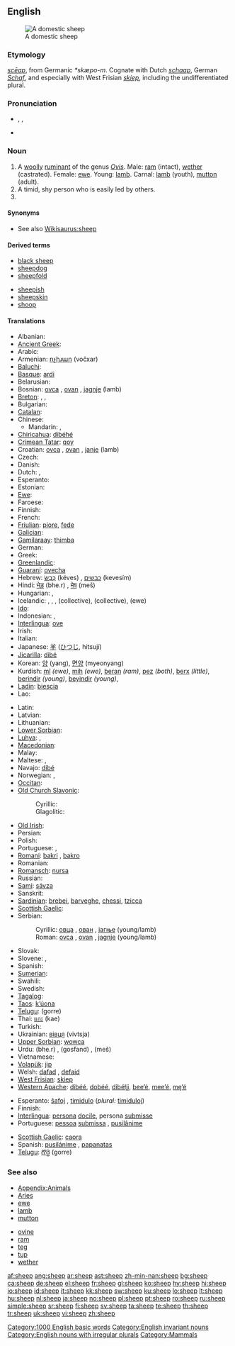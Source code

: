 {{wikipedia|dab=sheep (disambiguation)|sheep}}
==English==
[[Image:Ovis orientalis aries 'Skudde' (aka).jpg|thumb|A domestic sheep]]

===Etymology===
{{etyl|ang}} ''[[sceap|scēap]]'', from Germanic ''*skæpo-m''.  Cognate with Dutch ''[[schaap]]'', German ''[[Schaf]]'', and especially with West Frisian ''[[skiep]]'', including the undifferentiated plural.

===Pronunciation===
* {{a|RP|US}} {{enPR|shēp}}, {{IPA|/ʃiːp/}}, {{SAMPA|/Si:p/}}
* {{audio|en-us-sheep.ogg|Audio (US)}}
*: {{IPAchar|[[Rhymes:English:-iːp|Rhymes: -iːp]]}}

===Noun===
{{wikipedia}}
{{en-noun|sheep}}

# A [[woolly]] [[ruminant]] of the genus ''[[Ovis]]''. Male: [[ram]] (intact), [[wether]] (castrated). Female: [[ewe]]. Young: [[lamb]]. Carnal: [[lamb]] (youth), [[mutton]] (adult).
# A timid, shy person who is easily led by others.
# {{plural of|[[shoop#Etymology 2|shoop]]}}

====Synonyms====
* See also [[Wikisaurus:sheep]]

====Derived terms====
{{top2}}
* [[black sheep]]
* [[sheepdog]]
* [[sheepfold]]
{{mid2}}
* [[sheepish]]
* [[sheepskin]]
* [[shoop]] {{i|chiefly-humorous back-formation}}
{{bottom}}

====Translations====
{{trans-top|animal}}
* Albanian: {{t-|sq|dele|f|xs=Albanian}}
* [[Ancient Greek]]: {{tø|grc|ὄϊς|m|f|tr=oïs|sc=polytonic}}
* Arabic: {{Arab|[[خروف]]}} {{IPAchar|(xarūf)}} {{m}}
* Armenian: [[ոչխար]] (vočxar)
* [[Baluchi]]: {{Arab|[[میش]]}} {{IPAchar|(mēš)}}
* [[Basque]]: [[ardi]]
* Belarusian: {{t|be|авечка|f|tr=avečka|sc=Cyrl|xs=Belarusian}}
* Bosnian: [[ovca]] {{f}}, [[ovan]] {{m}}, [[jagnje]] {{n}} (lamb)
* [[Breton]]: {{t+|br|dañvad|m|xs=Breton}}, {{t+|br|maout|m|xs=Breton}},  {{t|br|dañvadez|xs=Breton}}
* Bulgarian: {{t+|bg|овца|f|tr=ovtsa|sc=Cyrl}}
* [[Catalan]]: {{t-|ca|ovella|f}}
* Chinese:
** Mandarin: {{t|zh|綿羊|sc=Hani}}, {{t|zh|绵羊|tr=miányáng|sc=Hani}}
* [[Chiricahua]]: [[dibéhé]]
* [[Crimean Tatar]]: [[qoy]]
* Croatian: [[ovca]] {{f}}, [[ovan]] {{m}}, [[janje]] {{n}} (lamb)
* Czech: {{t-|cs|ovce|f}}
* Danish: {{t+|da|får|n}}
* Dutch: {{t+|nl|schaap|n}}, {{t+|nl|schapen|p}}
* Esperanto: {{t-|eo|ŝafo|xs=Esperanto}}
* Estonian: {{t+|et|lammas}}
* [[Ewe]]: {{tø|ee|alẽ|xs=Ewe}}
* Faroese: {{t+|fo|seyður|xs=Faroese}}
* Finnish: {{t+|fi|lammas}}
* French: {{t+|fr|mouton|m}}
* [[Friulian]]: [[piore]], [[fede]]
* [[Galician]]: {{t+|gl|ovella|f|xs=Galician}}
* [[Gamilaraay]]: [[thimba]]
* German: {{t+|de|Schaf|n}}
* Greek: {{t+|el|πρόβατο|n|tr=próvato|sc=Grek}}
* [[Greenlandic]]: {{t+|kl|sava|xs=Greenlandic}}
* [[Guaraní]]: [[ovecha]]
* Hebrew: [[כבש|כֶּבֶשׂ]] (kéves) {{m}}, [[כבשים]] (kevesím) {{p}}
* Hindi: [[भेड़]] (bhe.r) {{f}}, [[मेष]] (meš) {{m}}
* Hungarian: {{t+|hu|juh}}, {{t+|hu|birka}}
* Icelandic: {{t+|is|sauður|m}}, {{t+|is|sauðkind|f}}, {{t+|is|kind|f}}, {{t+|is|fé|n}} (collective), {{t|is|sauðfé|n}} (collective), {{t+|is|ær|f}} (ewe)
* [[Ido]]: {{t+|io|mutono|xs=Ido}}
* Indonesian: {{t+|id|domba|xs=Indonesian}}, {{t+|id|biri-biri|xs=Indonesian}}
* [[Interlingua]]: [[ove]]
* Irish: {{t+|ga|caora|f|xs=Irish}}
* Italian: {{t+|it|pecora|f}}
* Japanese: [[羊]] ([[ひつじ]], hitsují)
* [[Jicarilla]]: [[dibé]]
* Korean: [[양]] (yang), [[면양]] (myeonyang)
* Kurdish: [[mî]] ''(ewe)'', [[mih]] ''(ewe)'', [[beran]] ''(ram)'', [[pez]] ''(both)'', [[berx]] ''(little)'', [[berindir]] ''(young)'', [[beyindir]] ''(young)'', {{ku-Arab|[[مه‌ڕ]]}}
* [[Ladin]]: [[biescia]]
* Lao: {{t+|lo|ແກະ|tr=kë'|sc=Laoo|xs=Lao}}
{{trans-mid}}
* Latin: {{t+|la|ovis|f}}
* Latvian: {{t-|lv|aita|xs=Latvian}}
* Lithuanian: {{t+|lt|avis|xs=Lithuanian}}
* [[Lower Sorbian]]: {{tø|dsb|wójca|f|xs=Lower Sorbian}}
* [[Luhya]]: {{tø|luy|likhese}},  {{tø|luy|likhese}}
* [[Macedonian]]: {{t-|mk|овца|f|tr=óvca|sc=Cyrl|xs=Macedonian}}
* Malay: {{t-|ms|kambing biri biri|xs=Malay}}
* Maltese: {{t-|mt|nagħġa|xs=Maltese}},  {{t|mt|nagħaġ|p|xs=Maltese}}
* Navajo: [[dibé]]
* Norwegian: {{t+|no|sau|m}}, {{t-|no|får|n}}
* [[Occitan]]: {{t+|oc|feda|f|xs=Occitan}}
* [[Old Church Slavonic]]:
*: Cyrillic: {{tø|cu|овьца|f|tr=ovĭca|sc=Cyrs}}
*: Glagolitic: {{tø|cu|ⰑⰂⰠⰜⰀ|f|tr=ovĭca|sc=Glag}}
* [[Old Irish]]: {{tø|sga|cáera|f}}
* Persian: {{t-|fa|گوسفند|tr=gosefand|sc=fa-Arab|xs=Persian}}
* Polish: {{t+|pl|owca|f}}
* Portuguese: {{t+|pt|carneiro|m}}, {{t+|pt|ovelha|f}}
* [[Romani]]: [[bakri]] {{f}}, [[bakro]] {{m}}
* Romanian: {{t+|ro|oaie}}
* [[Romansch]]: [[nursa]]
* Russian: {{t+|ru|овца|f|tr=ovtsá|sc=Cyrl}}
* [[Sami]]: [[sávza]]
* Sanskrit: {{t-|sa|अवि|m|f|tr=avi|sc=Deva|xs=Sanskrit}}
* [[Sardinian]]: [[brebei]], [[barveghe]], [[chessi]], [[tzicca]]
* [[Scottish Gaelic]]: {{t-|gd|caora|f|xs=Scottish Gaelic}}
* Serbian:
*: Cyrillic: [[овца]] {{f}}, [[ован]] {{m}}, [[јагње]] {{n}} (young/lamb)
*: Roman: [[ovca]] {{f}}, [[ovan]] {{m}}, [[jagnje]] {{n}} (young/lamb)
* Slovak: {{t-|sk|ovca|f}}
* Slovene: {{t+|sl|ovca|f}}, {{t+|sl|oven|m}}
* Spanish: {{t+|es|oveja|f}}
* [[Sumerian]]: {{tø|sux|𒇻|tr=UDU|sc=Xsux}}
* Swahili: {{t|sw|kondoo|xs=Swahili}}
* Swedish: {{t+|sv|får|n}}
* [[Tagalog]]: {{t-|tl|tupa|xs=Tagalog}}
* [[Taos]]: [[k’úona]]
* [[Telugu]]: {{t+|te|గొర్రె|sc=Telu}} (gorre)
* Thai: [[แกะ]] (kae)
* Turkish: {{t+|tr|koyun}}
* Ukrainian: [[вівця]] (vivtsja) {{f}}
* [[Upper Sorbian]]: [[wowca]] {{f}}
* Urdu: {{ur-Arab|[[بھیڑ]]}} (bhe.r) {{f}}, {{ur-Arab|[[گوسفند]]}} (gosfand) {{f}}, {{ur-Arab|[[میش]]}} (meš) {{m}}
* Vietnamese: {{t+|vi|cừu|xs=Vietnamese}}
* [[Volapük]]: [[jip]]
* Welsh: [[dafad]] {{f}}, [[defaid]] {{p}}
* [[West Frisian]]: [[skiep]]
* [[Western Apache]]: [[dibéé]], [[dobéé]], [[dibéłįį]], [[bee’é]], [[mee’é]], [[mę’é]]
{{trans-bottom}}

{{trans-top|shy person}}
* Esperanto: [[ŝafoj]] {{p}}, [[timidulo]] (''plural:'' [[timiduloj]])
* Finnish: {{t-|fi|hiirulainen}}
* [[Interlingua]]: [[persona]] [[docile]], persona [[submisse]]
* Portuguese: [[pessoa]] [[submissa]] {{f}}, [[pusilânime]] {{m|f}}
{{trans-mid}}
* [[Scottish Gaelic]]: [[caora]]
* Spanish: [[pusilánime]] {{m|f}}, [[papanatas]] {{m|f}}
* [[Telugu]]: [[గొర్రె]] (gorre)
{{trans-bottom}}

===See also===
{{top2}}
* [[Appendix:Animals]]
* [[Aries]]
* [[ewe]]
* [[lamb]]
* [[mutton]]
{{mid2}}
* [[ovine]]
* [[ram]]
* [[teg]]
* [[tup]]
* [[wether]]
{{bottom}}

[[Category:1000 English basic words]]
[[Category:English invariant nouns]]
[[Category:English nouns with irregular plurals]]
[[Category:Mammals]]

[[af:sheep]]
[[ang:sheep]]
[[ar:sheep]]
[[ast:sheep]]
[[zh-min-nan:sheep]]
[[bg:sheep]]
[[ca:sheep]]
[[de:sheep]]
[[el:sheep]]
[[fr:sheep]]
[[gl:sheep]]
[[ko:sheep]]
[[hy:sheep]]
[[hi:sheep]]
[[io:sheep]]
[[id:sheep]]
[[it:sheep]]
[[kk:sheep]]
[[sw:sheep]]
[[ku:sheep]]
[[lo:sheep]]
[[lt:sheep]]
[[hu:sheep]]
[[nl:sheep]]
[[ja:sheep]]
[[no:sheep]]
[[pl:sheep]]
[[pt:sheep]]
[[ro:sheep]]
[[ru:sheep]]
[[simple:sheep]]
[[sr:sheep]]
[[fi:sheep]]
[[sv:sheep]]
[[ta:sheep]]
[[te:sheep]]
[[th:sheep]]
[[tr:sheep]]
[[uk:sheep]]
[[vi:sheep]]
[[zh:sheep]]